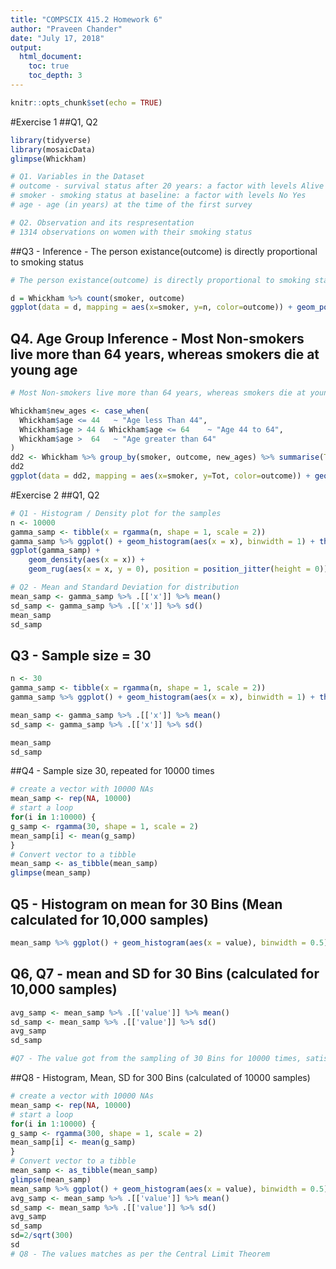 ```yaml
---
title: "COMPSCIX 415.2 Homework 6"
author: "Praveen Chander"
date: "July 17, 2018"
output: 
  html_document:
    toc: true
    toc_depth: 3
---
```


```r
knitr::opts_chunk$set(echo = TRUE)
```
#Exercise 1
##Q1, Q2
```r
library(tidyverse)
library(mosaicData)
glimpse(Whickham)

# Q1. Variables in the Dataset
# outcome - survival status after 20 years: a factor with levels Alive Dead
# smoker - smoking status at baseline: a factor with levels No Yes
# age - age (in years) at the time of the first survey

# Q2. Observation and its respresentation
# 1314 observations on women with their smoking status
```

##Q3 - Inference - The person existance(outcome) is directly proportional to smoking status
```r

# The person existance(outcome) is directly proportional to smoking status

d = Whickham %>% count(smoker, outcome)
ggplot(data = d, mapping = aes(x=smoker, y=n, color=outcome)) + geom_point() + facet_wrap(~outcome, as.table = TRUE)
```

## Q4. Age Group Inference - Most Non-smokers live more than 64 years, whereas smokers die at young age
```r
# Most Non-smokers live more than 64 years, whereas smokers die at young age

Whickham$new_ages <- case_when(
  Whickham$age <= 44   ~ "Age less Than 44",
  Whickham$age > 44 & Whickham$age <= 64    ~ "Age 44 to 64",
  Whickham$age >  64   ~ "Age greater than 64"
)
dd2 <- Whickham %>% group_by(smoker, outcome, new_ages) %>% summarise(Tot=n())
dd2
ggplot(data = dd2, mapping = aes(x=smoker, y=Tot, color=outcome)) + geom_point() + facet_wrap(~new_ages, as.table = TRUE)

```

#Exercise 2
##Q1, Q2
```r
# Q1 - Histogram / Density plot for the samples
n <- 10000
gamma_samp <- tibble(x = rgamma(n, shape = 1, scale = 2))
gamma_samp %>% ggplot() + geom_histogram(aes(x = x), binwidth = 1) + theme_bw()
ggplot(gamma_samp) +
    geom_density(aes(x = x)) +
    geom_rug(aes(x = x, y = 0), position = position_jitter(height = 0))

# Q2 - Mean and Standard Deviation for distribution
mean_samp <- gamma_samp %>% .[['x']] %>% mean()
sd_samp <- gamma_samp %>% .[['x']] %>% sd()
mean_samp
sd_samp
```

## Q3 - Sample size = 30
```r
n <- 30
gamma_samp <- tibble(x = rgamma(n, shape = 1, scale = 2))
gamma_samp %>% ggplot() + geom_histogram(aes(x = x), binwidth = 1) + theme_bw()

mean_samp <- gamma_samp %>% .[['x']] %>% mean()
sd_samp <- gamma_samp %>% .[['x']] %>% sd()

mean_samp
sd_samp
```

##Q4 - Sample size 30, repeated for 10000 times
```r

# create a vector with 10000 NAs
mean_samp <- rep(NA, 10000)
# start a loop
for(i in 1:10000) {
g_samp <- rgamma(30, shape = 1, scale = 2)
mean_samp[i] <- mean(g_samp)
}
# Convert vector to a tibble
mean_samp <- as_tibble(mean_samp)
glimpse(mean_samp)
```

## Q5 - Histogram on mean for 30 Bins (Mean calculated for 10,000 samples)
```r
mean_samp %>% ggplot() + geom_histogram(aes(x = value), binwidth = 0.5) + theme_bw()
```

## Q6, Q7 - mean and SD for 30 Bins (calculated for 10,000 samples)
```r
avg_samp <- mean_samp %>% .[['value']] %>% mean()
sd_samp <- mean_samp %>% .[['value']] %>% sd()
avg_samp
sd_samp

#Q7 - The value got from the sampling of 30 Bins for 10000 times, satisfies the Central Limit Theorem
```

##Q8 - Histogram, Mean, SD for 300 Bins (calculated of 10000 samples)
```r
# create a vector with 10000 NAs
mean_samp <- rep(NA, 10000)
# start a loop
for(i in 1:10000) {
g_samp <- rgamma(300, shape = 1, scale = 2)
mean_samp[i] <- mean(g_samp)
}
# Convert vector to a tibble
mean_samp <- as_tibble(mean_samp)
glimpse(mean_samp)
mean_samp %>% ggplot() + geom_histogram(aes(x = value), binwidth = 0.5) + theme_bw()
avg_samp <- mean_samp %>% .[['value']] %>% mean()
sd_samp <- mean_samp %>% .[['value']] %>% sd()
avg_samp
sd_samp
sd=2/sqrt(300)
sd
# Q8 - The values matches as per the Central Limit Theorem
```
